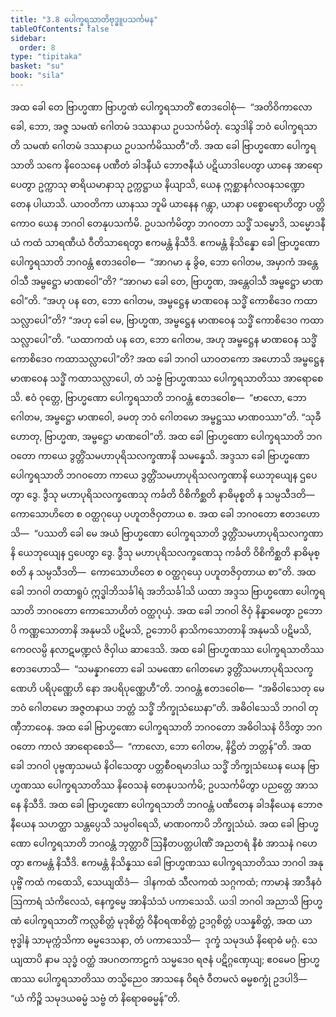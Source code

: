 ```yaml
---
title: "3.8 ပေါက္ခရသာတိဗုဒ္ဓူပသင်္ကမန"
tableOfContents: false
sidebar:
  order: 8
type: "tipitaka"
basket: "su"
book: "sila"
---
```



<DynamicBreadcrumb />

<Division number="292" book="sila" e="ch" v="6" p="100">

<Paragraph number="417" book="sila">
အထ ခေါ တေ ဗြာဟ္မဏာ ဗြာဟ္မဏံ ပေါက္ခရသာတိံ ဧတဒဝေါစုံ—  “အတိဝိကာလော ခေါ, ဘော, အဇ္ဇ သမဏံ ဂေါတမံ ဒဿနာယ ဥပသင်္ကမိတုံ. သွေဒါနိ ဘဝံ ပေါက္ခရသာတိ သမဏံ ဂေါတမံ ဒဿနာယ ဥပသင်္ကမိဿတီ”တိ. အထ ခေါ ဗြာဟ္မဏော ပေါက္ခရသာတိ သကေ နိဝေသနေ ပဏီတံ ခါဒနီယံ ဘောဇနီယံ ပဋိယာဒါပေတွာ ယာနေ အာရောပေတွာ ဥက္ကာသု ဓာရိယမာနာသု ဥက္ကဋ္ဌာယ နိယျာသိ, ယေန ဣစ္ဆာနင်္ဂလဝနသဏ္ဍော တေန ပါယာသိ. ယာဝတိကာ ယာနဿ ဘူမိ ယာနေန ဂန္တွာ, ယာနာ ပစ္စောရောဟိတွာ ပတ္တိကောဝ ယေန ဘဂဝါ တေနုပသင်္ကမိ. ဥပသင်္ကမိတွာ ဘဂဝတာ သဒ္ဓိံ သမ္မောဒိ, သမ္မောဒနီယံ ကထံ သာရဏီယံ ဝီတိသာရေတွာ ဧကမန္တံ နိသီဒိ.
</Paragraph>

</Division>
<Division number="293" book="sila" e="ch" v="6" p="101">

<Paragraph number="418" book="sila">
ဧကမန္တံ နိသိန္နော ခေါ ဗြာဟ္မဏော ပေါက္ခရသာတိ ဘဂဝန္တံ ဧတဒဝေါစ—  “အာဂမာ နု ခွိဓ, ဘော ဂေါတမ, အမှာကံ အန္တေဝါသီ အမ္ဗဋ္ဌော မာဏဝေါ”တိ? “အာဂမာ ခေါ တေ, ဗြာဟ္မဏ, အန္တေဝါသီ အမ္ဗဋ္ဌော မာဏဝေါ”တိ. “အဟု ပန တေ, ဘော ဂေါတမ, အမ္ဗဋ္ဌေန မာဏဝေန သဒ္ဓိံ ကောစိဒေဝ ကထာသလ္လာပေါ”တိ? “အဟု ခေါ မေ, ဗြာဟ္မဏ, အမ္ဗဋ္ဌေန မာဏဝေန သဒ္ဓိံ ကောစိဒေဝ ကထာသလ္လာပေါ”တိ. “ယထာကထံ ပန တေ, ဘော ဂေါတမ, အဟု အမ္ဗဋ္ဌေန မာဏဝေန သဒ္ဓိံ ကောစိဒေဝ ကထာသလ္လာပေါ”တိ? အထ ခေါ ဘဂဝါ ယာဝတကော အဟောသိ အမ္ဗဋ္ဌေန မာဏဝေန သဒ္ဓိံ ကထာသလ္လာပေါ, တံ သဗ္ဗံ ဗြာဟ္မဏဿ ပေါက္ခရသာတိဿ အာရောစေသိ. ဧဝံ ဝုတ္တေ, ဗြာဟ္မဏော ပေါက္ခရသာတိ ဘဂဝန္တံ ဧတဒဝေါစ—  “ဗာလော, ဘော ဂေါတမ, အမ္ဗဋ္ဌော မာဏဝေါ, ခမတု ဘဝံ ဂေါတမော အမ္ဗဋ္ဌဿ မာဏဝဿာ”တိ. “သုခီ ဟောတု, ဗြာဟ္မဏ, အမ္ဗဋ္ဌော မာဏဝေါ”တိ.
</Paragraph>

</Division>
<Division number="294" book="sila" e="ch" v="6" p="101">

<Paragraph number="419" book="sila">
အထ ခေါ ဗြာဟ္မဏော ပေါက္ခရသာတိ ဘဂဝတော ကာယေ ဒွတ္တိံသမဟာပုရိသလက္ခဏာနိ သမန္နေသိ. အဒ္ဒသာ ခေါ ဗြာဟ္မဏော ပေါက္ခရသာတိ ဘဂဝတော ကာယေ ဒွတ္တိံသမဟာပုရိသလက္ခဏာနိ ယေဘုယျေန ဌပေတွာ ဒွေ. ဒွီသု မဟာပုရိသလက္ခဏေသု ကင်္ခတိ ဝိစိကိစ္ဆတိ နာဓိမုစ္စတိ န သမ္ပသီဒတိ—  ကောသောဟိတေ စ ဝတ္ထဂုယှေ ပဟူတဇိဝှတာယ စ.
</Paragraph>

</Division>
<Division number="295" book="sila" e="ch" v="6" p="101">

<Paragraph number="420" book="sila">
အထ ခေါ ဘဂဝတော ဧတဒဟောသိ—  “ပဿတိ ခေါ မေ အယံ ဗြာဟ္မဏော ပေါက္ခရသာတိ ဒွတ္တိံသမဟာပုရိသလက္ခဏာနိ ယေဘုယျေန ဌပေတွာ ဒွေ. ဒွီသု မဟာပုရိသလက္ခဏေသု ကင်္ခတိ ဝိစိကိစ္ဆတိ နာဓိမုစ္စတိ န သမ္ပသီဒတိ—  ကောသောဟိတေ စ ဝတ္ထဂုယှေ ပဟူတဇိဝှတာယ စာ”တိ. အထ ခေါ ဘဂဝါ တထာရူပံ ဣဒ္ဓါဘိသင်္ခါရံ အဘိသင်္ခါသိ ယထာ အဒ္ဒသ ဗြာဟ္မဏော ပေါက္ခရသာတိ ဘဂဝတော ကောသောဟိတံ ဝတ္ထဂုယှံ. အထ ခေါ ဘဂဝါ ဇိဝှံ နိန္နာမေတွာ ဥဘောပိ ကဏ္ဏသောတာနိ အနုမသိ ပဋိမသိ, ဥဘောပိ နာသိကသောတာနိ အနုမသိ ပဋိမသိ, ကေဝလမ္ပိ နလာဋမဏ္ဍလံ ဇိဝှါယ ဆာဒေသိ.
</Paragraph>

</Division>
<Division number="296" book="sila" e="ch" v="6" p="102">

<Paragraph number="421" book="sila">
အထ ခေါ ဗြာဟ္မဏဿ ပေါက္ခရသာတိဿ ဧတဒဟောသိ—  “သမန္နာဂတော ခေါ သမဏော ဂေါတမော ဒွတ္တိံသမဟာပုရိသလက္ခဏေဟိ ပရိပုဏ္ဏေဟိ နော အပရိပုဏ္ဏေဟီ”တိ. ဘဂဝန္တံ ဧတဒဝေါစ—  “အဓိဝါသေတု မေ ဘဝံ ဂေါတမော အဇ္ဇတနာယ ဘတ္တံ သဒ္ဓိံ ဘိက္ခုသံဃေနာ”တိ. အဓိဝါသေသိ ဘဂဝါ တုဏှီဘာဝေန.
</Paragraph>

</Division>
<Division number="297" book="sila" e="ch" v="6" p="102">

<Paragraph number="422" book="sila">
အထ ခေါ ဗြာဟ္မဏော ပေါက္ခရသာတိ ဘဂဝတော အဓိဝါသနံ ဝိဒိတွာ ဘဂဝတော ကာလံ အာရောစေသိ—  “ကာလော, ဘော ဂေါတမ, နိဋ္ဌိတံ ဘတ္တန်”တိ. အထ ခေါ ဘဂဝါ ပုဗ္ဗဏှသမယံ နိဝါသေတွာ ပတ္တစီဝရမာဒါယ သဒ္ဓိံ ဘိက္ခုသံဃေန ယေန ဗြာဟ္မဏဿ ပေါက္ခရသာတိဿ နိဝေသနံ တေနုပသင်္ကမိ; ဥပသင်္ကမိတွာ ပညတ္တေ အာသနေ နိသီဒိ. အထ ခေါ ဗြာဟ္မဏော ပေါက္ခရသာတိ ဘဂဝန္တံ ပဏီတေန ခါဒနီယေန ဘောဇနီယေန သဟတ္ထာ သန္တပ္ပေသိ သမ္ပဝါရေသိ, မာဏဝကာပိ ဘိက္ခုသံဃံ. အထ ခေါ ဗြာဟ္မဏော ပေါက္ခရသာတိ ဘဂဝန္တံ ဘုတ္တာဝိံ ဩနီတပတ္တပါဏိံ အညတရံ နီစံ အာသနံ ဂဟေတွာ ဧကမန္တံ နိသီဒိ.
</Paragraph>

</Division>
<Division number="298" book="sila" e="ch" v="6" p="102">

<Paragraph number="423" book="sila">
ဧကမန္တံ နိသိန္နဿ ခေါ ဗြာဟ္မဏဿ ပေါက္ခရသာတိဿ ဘဂဝါ အနုပုဗ္ဗိံ ကထံ ကထေသိ, သေယျထိဒံ—  ဒါနကထံ သီလကထံ သဂ္ဂကထံ; ကာမာနံ အာဒီနဝံ ဩကာရံ သံကိလေသံ, နေက္ခမ္မေ အာနိသံသံ ပကာသေသိ. ယဒါ ဘဂဝါ အညာသိ ဗြာဟ္မဏံ ပေါက္ခရသာတိံ ကလ္လစိတ္တံ မုဒုစိတ္တံ ဝိနီဝရဏစိတ္တံ ဥဒဂ္ဂစိတ္တံ ပသန္နစိတ္တံ, အထ ယာ ဗုဒ္ဓါနံ သာမုက္ကံသိကာ ဓမ္မဒေသနာ, တံ ပကာသေသိ—  ဒုက္ခံ သမုဒယံ နိရောဓံ မဂ္ဂံ. သေယျထာပိ နာမ သုဒ္ဓံ ဝတ္ထံ အပဂတကာဠကံ သမ္မဒေဝ ရဇနံ ပဋိဂ္ဂဏှေယျ; ဧဝမေဝ ဗြာဟ္မဏဿ ပေါက္ခရသာတိဿ တသ္မိညေဝ အာသနေ ဝိရဇံ ဝီတမလံ ဓမ္မစက္ခုံ ဥဒပါဒိ—  “ယံ ကိဉ္စိ သမုဒယဓမ္မံ သဗ္ဗံ တံ နိရောဓဓမ္မန်”တိ.
</Paragraph>
</Division>